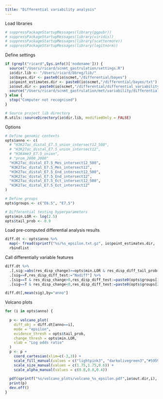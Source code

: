 ```yaml
---
title: "Differential variability analysis"
---
```


Load libraries
```r
# suppressPackageStartupMessages(library(ggpubr))
# suppressPackageStartupMessages(library(viridis))
# suppressPackageStartupMessages(library(scattermore))
# suppressPackageStartupMessages(library(logitnorm))
```

Define settings
```r
if (grepl("ricard",Sys.info()['nodename'])) {
  source("/Users/ricard/scnmt_gastrulation/settings.R")
  io$dir.lib <- "/Users/ricard/bbreg/lib/"
  io$bayes.dir <- paste0(io$scmet,"/differential/bayes")
  io$point_estimates.dir <- paste0(io$scmet,"/differential/bayes/txt")
  io$out.dir <- paste0(io$scmet,"/differential/differential_variability/pdf")
  source("/Users/ricard/scnmt_gastrulation/met/variability/differential/differential_variability/volcano_plots/utils.R")
} else {
  stop("Computer not recognised")
}

# Source project lib directory
R.utils::sourceDirectory(io$dir.lib, modifiedOnly = FALSE)
```

Options
```r
# Define genomic contexts
opts$anno <- c(
  # "H3K27ac_distal_E7.5_union_intersect12_500",
  # "H3K27ac_distal_E7.5_union_intersect12",
  # "H3K4me3_E7.5_union",
  # "prom_2000_2000"
  "H3K27ac_distal_E7.5_Mes_intersect12_500",
  "H3K27ac_distal_E7.5_Mes_intersect12",
  "H3K27ac_distal_E7.5_End_intersect12_500",
  "H3K27ac_distal_E7.5_End_intersect12",
  "H3K27ac_distal_E7.5_Ect_intersect12_500",
  "H3K27ac_distal_E7.5_Ect_intersect12"
)

# Define groups
opts$groups <- c("E6.5", "E7.5")

# Differential testing hyperparameters
opts$min.LOR <- log(2.5)
opts$tail_prob <- 0.9
```


Load pre-computed differential analysis results
```r
diff.dt <- opts$anno %>% 
  map(~ fread(sprintf("%s/%s_epsilon.txt.gz", io$point_estimates.dir, .))) %>%
  rbindlist
```


Call differentially variable features
```r
diff.dt %>%
  .[,sig:=abs(res_disp_change)>=opts$min.LOR & res_disp_diff_tail_prob>=opts$tail_prob] %>%
  .[sig==F,res_disp_diff_test:="Nodiff"] %>%
  .[sig==T & res_disp_change>0,res_disp_diff_test:=paste0(opts$groups[1],"+")] %>%
  .[sig==T & res_disp_change<0,res_disp_diff_test:=paste0(opts$groups[2],"+")]

diff.dt[,mean(sig),by="anno"]
```

Volcano plots
```r
for (i in opts$anno) {
  
  p <- volcano_plot(
    diff_obj = diff.dt[anno==i],
    mode = "epsilon",
    evidence_thresh = opts$tail_prob,
    change_thresh = opts$min.LOR,
    xlab = "Log odds ratio"
  )
  p <- p +
    coord_cartesian(xlim=c(-3,3)) +
    scale_fill_manual(values = c("lightpink3", "darkolivegreen3","#595959")) +
    scale_size_manual(values = c(1.75,1.75,0.6)) +
    scale_alpha_manual(values = c(0.8,0.8,0.4))
  
  pdf(sprintf("%s/volcano_plots/volcano_%s_epsilon.pdf",io$out.dir,i), width = 7, height = 5, useDingbats = F)
  print(p)
  dev.off()
}
```
